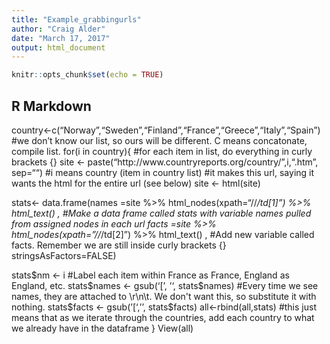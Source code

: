 ```yaml
---
title: "Example_grabbingurls"
author: "Craig Alder"
date: "March 17, 2017"
output: html_document
---
```


```r
knitr::opts_chunk$set(echo = TRUE)
```

## R Markdown

country<-c("Norway","Sweden","Finland","France","Greece","Italy","Spain")
#we don't know our list, so ours will be different. C means concatonate, compile list.
for(i in country){
#for each item in list, do everything in curly brackets {}
site <- paste("http://www.countryreports.org/country/",i,".htm", sep="")
#i means country (item in country list)
#it makes this url, saying it wants the html for the entire url (see below)
site <- html(site)

stats<-
data.frame(names =site %>% html_nodes(xpath="//*/td[1]") %>% html_text() ,
#Make a data frame called stats with variable names pulled from assigned nodes in each url
     facts =site %>% html_nodes(xpath="//*/td[2]") %>% html_text() ,
#Add new variable called facts. Remember we are still inside curly brackets {}
       stringsAsFactors=FALSE)

stats$nm <- i
#Label each item within France as France, England as England, etc.
stats$names   <- gsub('[\r\n\t]', '', stats$names)
#Every time we see names, they are attached to \r\n\t. We don't want this, so substitute it with nothing.
stats$facts   <- gsub('[\r\n\t]', '', stats$facts)
all<-rbind(all,stats)
#this just means that as we iterate through the countries, add each country to what we already have in the dataframe 
}
 View(all)